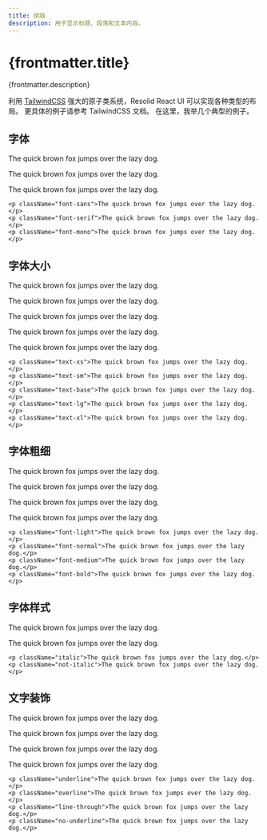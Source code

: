 ```yaml
---
title: 排版
description: 用于显示标题、段落和文本内容。
---
```




# {frontmatter.title}

{frontmatter.description}

利用 [TailwindCSS](https://tailwindcss.com/) 强大的原子类系统，Resolid React UI 可以实现各种类型的布局。 更具体的例子请参考 TailwindCSS 文档。 在这里，我举几个典型的例子。

## 字体

<section className={'group example'}>
  <div className={'p-3 not-prose rounded-t border'}>
    <p className="font-sans">The quick brown fox jumps over the lazy dog.</p>
    <p className="font-serif">The quick brown fox jumps over the lazy dog.</p>
    <p className="font-mono">The quick brown fox jumps over the lazy dog.</p>
  </div>

```tsx
<p className="font-sans">The quick brown fox jumps over the lazy dog.</p>
<p className="font-serif">The quick brown fox jumps over the lazy dog.</p>
<p className="font-mono">The quick brown fox jumps over the lazy dog.</p>
```

</section>

## 字体大小

<section className={'group example'}>
  <div className={'p-3 not-prose rounded-t border'}>
    <p className="text-xs">The quick brown fox jumps over the lazy dog.</p>
    <p className="text-sm">The quick brown fox jumps over the lazy dog.</p>
    <p className="text-base">The quick brown fox jumps over the lazy dog.</p>
    <p className="text-lg">The quick brown fox jumps over the lazy dog.</p>
    <p className="text-xl">The quick brown fox jumps over the lazy dog. </p>
  </div>

```tsx
<p className="text-xs">The quick brown fox jumps over the lazy dog.</p>
<p className="text-sm">The quick brown fox jumps over the lazy dog.</p>
<p className="text-base">The quick brown fox jumps over the lazy dog.</p>
<p className="text-lg">The quick brown fox jumps over the lazy dog.</p>
<p className="text-xl">The quick brown fox jumps over the lazy dog. </p>
```

</section>

## 字体粗细

<section className={'group example'}>
  <div className={'p-3 not-prose rounded-t border'}>
    <p className="font-light">The quick brown fox jumps over the lazy dog.</p>
    <p className="font-normal">The quick brown fox jumps over the lazy dog.</p>
    <p className="font-medium">The quick brown fox jumps over the lazy dog.</p>
    <p className="font-bold">The quick brown fox jumps over the lazy dog.</p>
  </div>

```tsx
<p className="font-light">The quick brown fox jumps over the lazy dog.</p>
<p className="font-normal">The quick brown fox jumps over the lazy dog.</p>
<p className="font-medium">The quick brown fox jumps over the lazy dog.</p>
<p className="font-bold">The quick brown fox jumps over the lazy dog.</p>
```

</section>

## 字体样式

<section className={'group example'}>
  <div className={'p-3 not-prose rounded-t border'}>
    <p className="italic">The quick brown fox jumps over the lazy dog.</p>
    <p className="not-italic">The quick brown fox jumps over the lazy dog.</p>
  </div>

```tsx
<p className="italic">The quick brown fox jumps over the lazy dog.</p>
<p className="not-italic">The quick brown fox jumps over the lazy dog.</p>
```

</section>

## 文字装饰

<section className={'group example'}>
  <div className={'p-3 not-prose rounded-t border'}>
    <p className="underline">The quick brown fox jumps over the lazy dog.</p>
    <p className="overline">The quick brown fox jumps over the lazy dog.</p>
    <p className="line-through">The quick brown fox jumps over the lazy dog.</p>
    <p className="no-underline">The quick brown fox jumps over the lazy dog.</p>
  </div>

```tsx
<p className="underline">The quick brown fox jumps over the lazy dog.</p>
<p className="overline">The quick brown fox jumps over the lazy dog.</p>
<p className="line-through">The quick brown fox jumps over the lazy dog.</p>
<p className="no-underline">The quick brown fox jumps over the lazy dog.</p>
```

</section>
